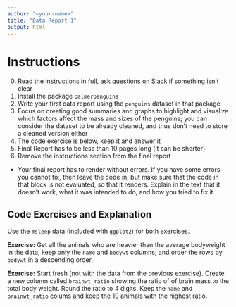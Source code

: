 ```yaml
---
author: "<your-name>"
title: "Data Report 1"
output: html
---
```


# Instructions

0. Read the instructions in full, ask questions on Slack if something isn't clear
1. Install the package `palmerpenguins`
2. Write your first data report using the `penguins` dataset in that package
3. Focus on creating good summaries and graphs to highlight and visualize which factors affect the mass and sizes of the penguins; you can consider the dataset to be already cleaned, and thus don't need to store a cleaned version either
4. The code exercise is below, keep it and answer it
5. Final Report has to be less than 10 pages long (it can be shorter)
6. Remove the instructions section from the final report
  - Your final report has to render without errors. If you have some errors you cannot fix, then leave the code in, but make sure that the code in that block is not evaluated, so that it renders. Explain in the text that it doesn't work, what it was intended to do, and how you tried to fix it

## Code Exercises and Explanation

Use the `msleep` data (included with `ggplot2`) for both exercises.

**Exercise:** Get all the animals who are heavier than the average bodyweight in the data; keep only the `name` and `bodywt` columns;
and order the rows by `bodywt` in a descending order.

**Exercise:** Start fresh (not with the data from the previous exercise). Create a new column called `brainwt_ratio` showing the ratio of of brain mass to the total body weight. Round the ratio to 4 digits. Keep the `name` and `brainwt_ratio` colums and keep the 10 animals with the highest ratio.